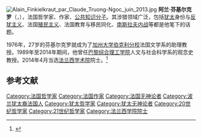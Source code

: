 [[File:Alain_Finkielkraut_par_Claude_Truong-Ngoc_juin_2013.jpg|thumb]]
'''阿兰·芬基尔克罗'''（{{lang|fr|Alain Finkielkraut}}，{{bd|1949年|6月30日|||Finkielkraut}}），法国哲学家、作家、[[公共知识分子|公共知识分子]]。其涉猎领域广泛，包括[[犹太|犹太]]身份与[[反犹主义|反犹主义]]、法国[[殖民主义|殖民主义]]、法国教育与移民同化、[[南斯拉夫内战|南斯拉夫内战]]等都是他笔下的话题。

1976年，27岁的芬基尔克罗就成为了[[加州大学伯克利分校|加州大学伯克利分校]]法国文学系的助理教授。1989年至2014年期间，他曾任[[巴黎综合理工学院|巴黎综合理工学院]]人文与社会科学系的观念史教授。2014年4月当选[[法兰西学术院|法兰西学术院]]院士。<ref>{{cite web|url=http://www.academie-francaise.fr/les-immortels/alain-finkielkraut|title=Alain FINKIELKRAUT|work=Académie française|accessdate=2016-02-25|archive-date=2020-07-21|archive-url=https://web.archive.org/web/20200721000240/http://www.academie-francaise.fr/les-immortels/alain-finkielkraut|dead-url=yes}}</ref>

== 参考文献 ==
{{reflist}}

{{法国作家小作品}}

{{AcademiefrancaiseCurrentMembers}}
{{Authority control}}

{{DEFAULTSORT: Finkielkraut, Alain}}
[[Category:法国哲学家|Category:法国哲学家]]
[[Category:法国作家|Category:法国作家]]
[[Category:法国无神论者|Category:法国无神论者]]
[[Category:波兰犹太裔法国人|Category:波兰犹太裔法国人]]
[[Category:犹太哲学家|Category:犹太哲学家]]
[[Category:犹太无神论者|Category:犹太无神论者]]
[[Category:20世纪哲学家|Category:20世纪哲学家]]
[[Category:21世纪哲学家|Category:21世纪哲学家]]
[[Category:法兰西学院院士|Category:法兰西学院院士]]